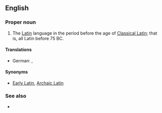 ==English==
{{wikipedia|lang=en}}

===Proper noun===
{{en-proper noun|sg=[[old|Old]] [[Latin]]}}

# The [[Latin]] language in the period before the age of [[Classical Latin]]; that is, all Latin before 75 BC.

====Translations====
{{trans-top|Translations}}
* German: {{t+|de|Altlatein|n}}, {{t+|de|Altlateinisch|n}}
{{trans-mid}}
{{trans-bottom}}

====Synonyms====
* [[Early Latin]], [[Archaic Latin]]

===See also===
* {{list|en|varieties of Latin}}